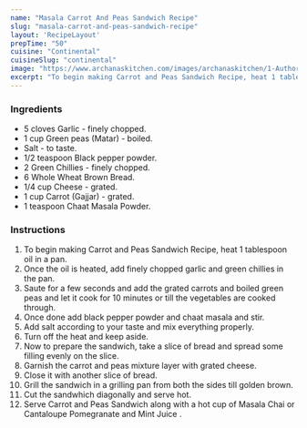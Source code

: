 ---
name: "Masala Carrot And Peas Sandwich Recipe"
slug: "masala-carrot-and-peas-sandwich-recipe"
layout: 'RecipeLayout'
prepTime: "50"
cuisine: "Continental"
cuisineSlug: "continental"
image: "https://www.archanaskitchen.com/images/archanaskitchen/1-Author/Raksha_Kamat/Carrot_And_Peas_Sandwich.jpg"
excerpt: "To begin making Carrot and Peas Sandwich Recipe, heat 1 tablespoon oil in a pan"
---

### Ingredients

- 5 cloves Garlic - finely chopped.
- 1 cup Green peas (Matar) - boiled.
- Salt - to taste.
- 1/2 teaspoon Black pepper powder.
- 2 Green Chillies - finely chopped.
- 6 Whole Wheat Brown Bread.
- 1/4 cup Cheese - grated.
- 1 cup Carrot (Gajjar) - grated.
- 1 teaspoon Chaat Masala Powder.

### Instructions

1. To begin making Carrot and Peas Sandwich Recipe, heat 1 tablespoon oil in a pan.
1. Once the oil is heated, add finely chopped garlic and green chillies in the pan.
1. Saute for a few seconds and add the grated carrots and boiled green peas and let it cook for 10 minutes or till the vegetables are cooked through.
1. Once done add black pepper powder and chaat masala and stir.
1. Add salt according to your taste and mix everything properly.
1. Turn off the heat and keep aside.
1. Now to prepare the sandwich, take a slice of bread and spread some filling evenly on the slice.
1. Garnish the carrot and peas mixture layer with grated cheese.
1. Close it with another slice of bread.
1. Grill the sandwich in a grilling pan from both the sides till golden brown.
1. Cut the sandwhich diagonally and serve hot.
1. Serve Carrot and Peas Sandwich along with a hot cup of Masala Chai or Cantaloupe Pomegranate and Mint Juice .
